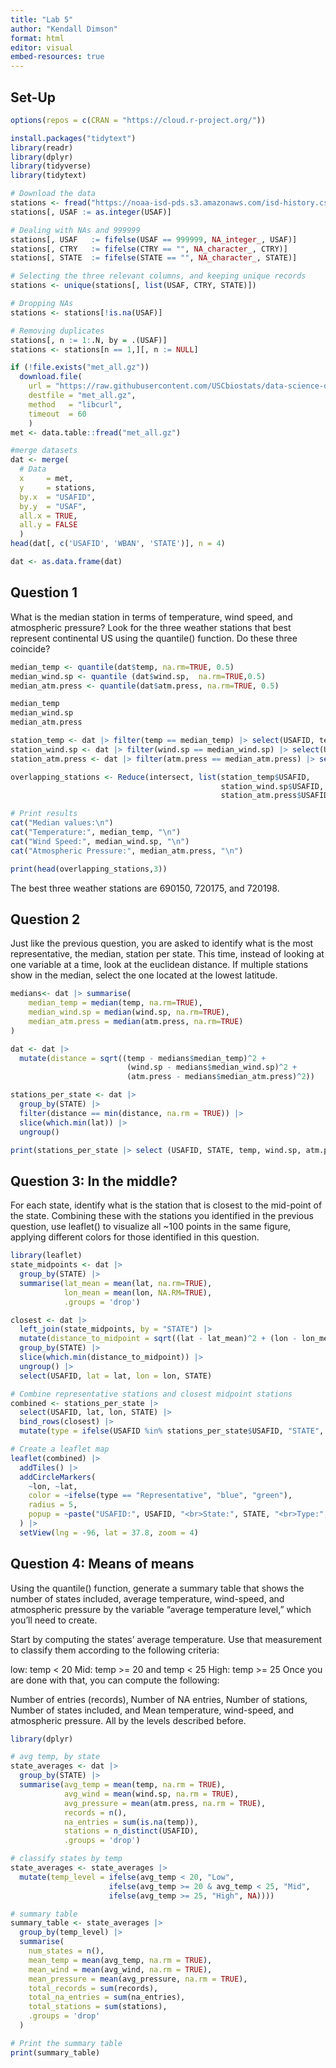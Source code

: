 ```yaml
---
title: "Lab 5"
author: "Kendall Dimson"
format: html
editor: visual
embed-resources: true
---
```


## Set-Up


```r
options(repos = c(CRAN = "https://cloud.r-project.org/"))
```

```r
install.packages("tidytext")
library(readr)
library(dplyr)
library(tidyverse)
library(tidytext)

# Download the data
stations <- fread("https://noaa-isd-pds.s3.amazonaws.com/isd-history.csv")
stations[, USAF := as.integer(USAF)]

# Dealing with NAs and 999999
stations[, USAF   := fifelse(USAF == 999999, NA_integer_, USAF)]
stations[, CTRY   := fifelse(CTRY == "", NA_character_, CTRY)]
stations[, STATE  := fifelse(STATE == "", NA_character_, STATE)]

# Selecting the three relevant columns, and keeping unique records
stations <- unique(stations[, list(USAF, CTRY, STATE)])

# Dropping NAs
stations <- stations[!is.na(USAF)]

# Removing duplicates
stations[, n := 1:.N, by = .(USAF)]
stations <- stations[n == 1,][, n := NULL]

if (!file.exists("met_all.gz"))
  download.file(
    url = "https://raw.githubusercontent.com/USCbiostats/data-science-data/master/02_met/met_all.gz",
    destfile = "met_all.gz",
    method   = "libcurl",
    timeout  = 60
    )
met <- data.table::fread("met_all.gz")

#merge datasets
dat <- merge(
  # Data
  x     = met,      
  y     = stations, 
  by.x  = "USAFID",
  by.y  = "USAF",
  all.x = TRUE,      
  all.y = FALSE
  )
head(dat[, c('USAFID', 'WBAN', 'STATE')], n = 4)

dat <- as.data.frame(dat)

```

## Question 1

What is the median station in terms of temperature, wind speed, and atmospheric pressure? Look for the three weather stations that best represent continental US using the quantile() function. Do these three coincide?

```r
median_temp <- quantile(dat$temp, na.rm=TRUE, 0.5)
median_wind.sp <- quantile (dat$wind.sp,  na.rm=TRUE,0.5)
median_atm.press <- quantile(dat$atm.press, na.rm=TRUE, 0.5)

median_temp
median_wind.sp
median_atm.press

station_temp <- dat |> filter(temp == median_temp) |> select(USAFID, temp)
station_wind.sp <- dat |> filter(wind.sp == median_wind.sp) |> select(USAFID, wind.sp)
station_atm.press <- dat |> filter(atm.press == median_atm.press) |> select(USAFID, atm.press)

overlapping_stations <- Reduce(intersect, list(station_temp$USAFID, 
                                               station_wind.sp$USAFID, 
                                               station_atm.press$USAFID))

# Print results
cat("Median values:\n")
cat("Temperature:", median_temp, "\n")
cat("Wind Speed:", median_wind.sp, "\n")
cat("Atmospheric Pressure:", median_atm.press, "\n")

print(head(overlapping_stations,3))


```

The best three weather stations are 690150, 720175, and 720198.

## Question 2

Just like the previous question, you are asked to identify what is the most representative, the median, station per state. This time, instead of looking at one variable at a time, look at the euclidean distance. If multiple stations show in the median, select the one located at the lowest latitude.
```r
medians<- dat |> summarise(
    median_temp = median(temp, na.rm=TRUE),
    median_wind.sp = median(wind.sp, na.rm=TRUE),
    median_atm.press = median(atm.press, na.rm=TRUE)
)

dat <- dat |> 
  mutate(distance = sqrt((temp - medians$median_temp)^2 + 
                          (wind.sp - medians$median_wind.sp)^2 + 
                          (atm.press - medians$median_atm.press)^2))

stations_per_state <- dat |>
  group_by(STATE) |>
  filter(distance == min(distance, na.rm = TRUE)) |> 
  slice(which.min(lat)) |>
  ungroup()

print(stations_per_state |> select (USAFID, STATE, temp, wind.sp, atm.press))
```

## Question 3: In the middle?
For each state, identify what is the station that is closest to the mid-point of the state. Combining these with the stations you identified in the previous question, use leaflet() to visualize all ~100 points in the same figure, applying different colors for those identified in this question.

```r
library(leaflet)
state_midpoints <- dat |> 
  group_by(STATE) |> 
  summarise(lat_mean = mean(lat, na.rm=TRUE), 
            lon_mean = mean(lon, NA.RM=TRUE), 
            .groups = 'drop')

closest <- dat |> 
  left_join(state_midpoints, by = "STATE") |> 
  mutate(distance_to_midpoint = sqrt((lat - lat_mean)^2 + (lon - lon_mean)^2)) |> 
  group_by(STATE) |> 
  slice(which.min(distance_to_midpoint)) |> 
  ungroup() |> 
  select(USAFID, lat = lat, lon = lon, STATE)

# Combine representative stations and closest midpoint stations
combined <- stations_per_state |> 
  select(USAFID, lat, lon, STATE) |> 
  bind_rows(closest) |> 
  mutate(type = ifelse(USAFID %in% stations_per_state$USAFID, "STATE", "Closest to Midpoint"))

# Create a leaflet map
leaflet(combined) |> 
  addTiles() |> 
  addCircleMarkers(
    ~lon, ~lat, 
    color = ~ifelse(type == "Representative", "blue", "green"), 
    radius = 5,
    popup = ~paste("USAFID:", USAFID, "<br>State:", STATE, "<br>Type:", type)
  ) |> 
  setView(lng = -96, lat = 37.8, zoom = 4)


```


## Question 4: Means of means
Using the quantile() function, generate a summary table that shows the number of states included, average temperature, wind-speed, and atmospheric pressure by the variable “average temperature level,” which you’ll need to create.

Start by computing the states' average temperature. Use that measurement to classify them according to the following criteria:

low: temp < 20
Mid: temp >= 20 and temp < 25
High: temp >= 25
Once you are done with that, you can compute the following:

Number of entries (records),
Number of NA entries,
Number of stations,
Number of states included, and
Mean temperature, wind-speed, and atmospheric pressure.
All by the levels described before.

```r
library(dplyr)

# avg temp, by state
state_averages <- dat |> 
  group_by(STATE) |> 
  summarise(avg_temp = mean(temp, na.rm = TRUE),
            avg_wind = mean(wind.sp, na.rm = TRUE),
            avg_pressure = mean(atm.press, na.rm = TRUE),
            records = n(),
            na_entries = sum(is.na(temp)),
            stations = n_distinct(USAFID),
            .groups = 'drop')

# classify states by temp
state_averages <- state_averages |> 
  mutate(temp_level = ifelse(avg_temp < 20, "Low",
                      ifelse(avg_temp >= 20 & avg_temp < 25, "Mid", 
                      ifelse(avg_temp >= 25, "High", NA))))

# summary table
summary_table <- state_averages |> 
  group_by(temp_level) |> 
  summarise(
    num_states = n(),
    mean_temp = mean(avg_temp, na.rm = TRUE),
    mean_wind = mean(avg_wind, na.rm = TRUE),
    mean_pressure = mean(avg_pressure, na.rm = TRUE),
    total_records = sum(records),
    total_na_entries = sum(na_entries),
    total_stations = sum(stations),
    .groups = 'drop'
  )

# Print the summary table
print(summary_table)

```


